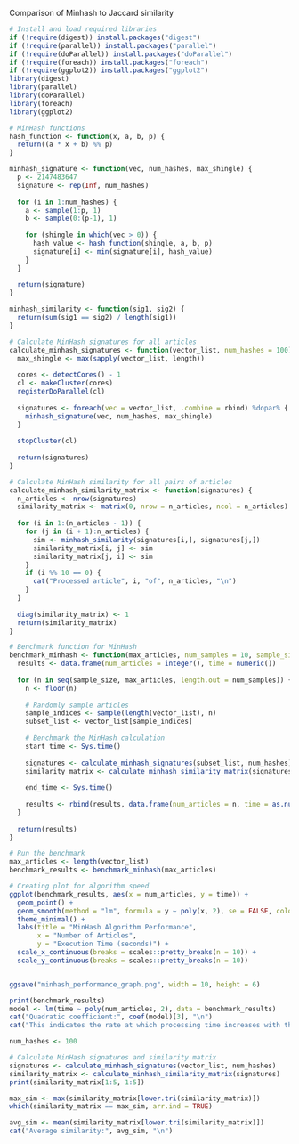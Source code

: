Comparison of Minhash to Jaccard similarity 
```r
# Install and load required libraries
if (!require(digest)) install.packages("digest")
if (!require(parallel)) install.packages("parallel")
if (!require(doParallel)) install.packages("doParallel")
if (!require(foreach)) install.packages("foreach")
if (!require(ggplot2)) install.packages("ggplot2")
library(digest)
library(parallel)
library(doParallel)
library(foreach)
library(ggplot2)

# MinHash functions
hash_function <- function(x, a, b, p) {
  return((a * x + b) %% p)
}

minhash_signature <- function(vec, num_hashes, max_shingle) {
  p <- 2147483647 
  signature <- rep(Inf, num_hashes)
  
  for (i in 1:num_hashes) {
    a <- sample(1:p, 1)
    b <- sample(0:(p-1), 1)
    
    for (shingle in which(vec > 0)) {
      hash_value <- hash_function(shingle, a, b, p)
      signature[i] <- min(signature[i], hash_value)
    }
  }
  
  return(signature)
}

minhash_similarity <- function(sig1, sig2) {
  return(sum(sig1 == sig2) / length(sig1))
}

# Calculate MinHash signatures for all articles
calculate_minhash_signatures <- function(vector_list, num_hashes = 100) {
  max_shingle <- max(sapply(vector_list, length))
  
  cores <- detectCores() - 1
  cl <- makeCluster(cores)
  registerDoParallel(cl)
  
  signatures <- foreach(vec = vector_list, .combine = rbind) %dopar% {
    minhash_signature(vec, num_hashes, max_shingle)
  }
  
  stopCluster(cl)
  
  return(signatures)
}

# Calculate MinHash similarity for all pairs of articles
calculate_minhash_similarity_matrix <- function(signatures) {
  n_articles <- nrow(signatures)
  similarity_matrix <- matrix(0, nrow = n_articles, ncol = n_articles)
  
  for (i in 1:(n_articles - 1)) {
    for (j in (i + 1):n_articles) {
      sim <- minhash_similarity(signatures[i,], signatures[j,])
      similarity_matrix[i, j] <- sim
      similarity_matrix[j, i] <- sim  
    }
    if (i %% 10 == 0) {
      cat("Processed article", i, "of", n_articles, "\n")
    }
  }
  
  diag(similarity_matrix) <- 1
  return(similarity_matrix)
}

# Benchmark function for MinHash
benchmark_minhash <- function(max_articles, num_samples = 10, sample_size = 100, num_hashes = 100) {
  results <- data.frame(num_articles = integer(), time = numeric())
  
  for (n in seq(sample_size, max_articles, length.out = num_samples)) {
    n <- floor(n)  
    
    # Randomly sample articles
    sample_indices <- sample(length(vector_list), n)
    subset_list <- vector_list[sample_indices]
    
    # Benchmark the MinHash calculation
    start_time <- Sys.time()
    
    signatures <- calculate_minhash_signatures(subset_list, num_hashes)
    similarity_matrix <- calculate_minhash_similarity_matrix(signatures)
    
    end_time <- Sys.time()
    
    results <- rbind(results, data.frame(num_articles = n, time = as.numeric(difftime(end_time, start_time, units = "secs"))))
  }
  
  return(results)
}

# Run the benchmark
max_articles <- length(vector_list)
benchmark_results <- benchmark_minhash(max_articles)

# Creating plot for algorithm speed 
ggplot(benchmark_results, aes(x = num_articles, y = time)) +
  geom_point() +
  geom_smooth(method = "lm", formula = y ~ poly(x, 2), se = FALSE, color = "red") +  # Quadratic fit
  theme_minimal() +
  labs(title = "MinHash Algorithm Performance",
       x = "Number of Articles",
       y = "Execution Time (seconds)") +
  scale_x_continuous(breaks = scales::pretty_breaks(n = 10)) +
  scale_y_continuous(breaks = scales::pretty_breaks(n = 10))


ggsave("minhash_performance_graph.png", width = 10, height = 6)

print(benchmark_results)
model <- lm(time ~ poly(num_articles, 2), data = benchmark_results)
cat("Quadratic coefficient:", coef(model)[3], "\n")
cat("This indicates the rate at which processing time increases with the number of articles.\n")

num_hashes <- 100  

# Calculate MinHash signatures and similarity matrix 
signatures <- calculate_minhash_signatures(vector_list, num_hashes)
similarity_matrix <- calculate_minhash_similarity_matrix(signatures)
print(similarity_matrix[1:5, 1:5])

max_sim <- max(similarity_matrix[lower.tri(similarity_matrix)])
which(similarity_matrix == max_sim, arr.ind = TRUE)

avg_sim <- mean(similarity_matrix[lower.tri(similarity_matrix)])
cat("Average similarity:", avg_sim, "\n")
```

